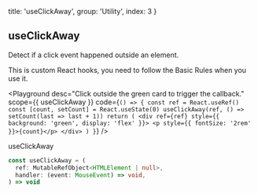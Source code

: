 
  title: 'useClickAway',
  group: 'Utility',
  index: 3
}

## useClickAway

Detect if a click event happened outside an element.

This is custom React hooks, you need to follow the <Link target="_blank" color href="https://reactjs.org/docs/hooks-rules.html">Basic Rules</Link> when you use it.

<Playground
  desc="Click outside the green card to trigger the callback."
  scope={{ useClickAway }}
  code={`
() => {
  const ref = React.useRef()
  const [count, setCount] = React.useState(0)
  useClickAway(ref, () => setCount(last => last + 1))
  return (
    <div ref={ref} style={{ background: 'green', display: 'flex' }}>
      <p style={{ fontSize: '2rem' }}>{count}</p>
    </div>
  )
}
`}
/>

<Attributes edit="/pages/hooks/use-click-away.mdx">
<Attributes.Title>useClickAway</Attributes.Title>

```ts
const useClickAway = (
  ref: MutableRefObject<HTMLElement | null>,
  handler: (event: MouseEvent) => void,
) => void
```

</Attributes>

